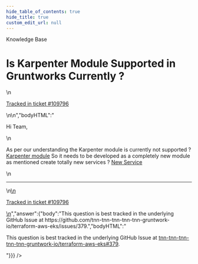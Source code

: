 ```yaml
---
hide_table_of_contents: true
hide_title: true
custom_edit_url: null
---
```



<head>
  <link rel="canonical" href="https://github.com/tnn-tnn-tnn-tnn-tnn-gruntwork-io/knowledge-base/discussions/634" />
</head>

<CenterLayout>
<span className="searchCategory">Knowledge Base</span>
<h1>Is Karpenter Module Supported in Gruntworks Currently ?</h1>
<GitHub discussion={{"id":"D_kwDOF8slf84ASLG9","number":634,"author":{"login":"bangupoc"},"title":"Is Karpenter Module Supported in Gruntworks Currently ?","body":"\nHi Team,\r\n\r\nAs per our understanding the Karpenter module is currently not supported ? [Karpenter module](https://github.com/tnn-tnn-tnn-tnn-tnn-gruntwork-io/knowledge-base/discussions/563) So it needs to be developed as a completely new module as mentioned create totally new services ? [New Service](https://docs.gruntwork.io/reference/services/intro/create-your-own-service-catalog#creating-a-service-catalog)\n\n---\n\n<ins datetime=\"2023-01-17T08:56:01Z\">\n  <p><a href=\"https://support.gruntwork.io/hc/requests/109796\">Tracked in ticket #109796</a></p>\n</ins>\n","bodyHTML":"<p dir=\"auto\">Hi Team,</p>\n<p dir=\"auto\">As per our understanding the Karpenter module is currently not supported ? <a href=\"https://github.com/tnn-tnn-tnn-tnn-tnn-gruntwork-io/knowledge-base/discussions/563\" data-hovercard-type=\"discussion\" data-hovercard-url=\"/tnn-tnn-tnn-tnn-tnn-gruntwork-io/knowledge-base/discussions/563/hovercard\">Karpenter module</a> So it needs to be developed as a completely new module as mentioned create totally new services ? <a href=\"https://docs.gruntwork.io/reference/services/intro/create-your-own-service-catalog#creating-a-service-catalog\" rel=\"nofollow\">New Service</a></p>\n<hr>\n<ins datetime=\"2023-01-17T08:56:01Z\">\n  <p dir=\"auto\"><a href=\"https://support.gruntwork.io/hc/requests/109796\" rel=\"nofollow\">Tracked in ticket #109796</a></p>\n</ins>","answer":{"body":"This question is best tracked in the underlying GitHub Issue at https://github.com/tnn-tnn-tnn-tnn-tnn-gruntwork-io/terraform-aws-eks/issues/379.","bodyHTML":"<p dir=\"auto\">This question is best tracked in the underlying GitHub Issue at <a class=\"issue-link js-issue-link\" data-error-text=\"Failed to load title\" data-id=\"1067630810\" data-permission-text=\"Title is private\" data-url=\"https://github.com/tnn-tnn-tnn-tnn-tnn-gruntwork-io/terraform-aws-eks/issues/379\" data-hovercard-type=\"issue\" data-hovercard-url=\"/tnn-tnn-tnn-tnn-tnn-gruntwork-io/terraform-aws-eks/issues/379/hovercard\" href=\"https://github.com/tnn-tnn-tnn-tnn-tnn-gruntwork-io/terraform-aws-eks/issues/379\">tnn-tnn-tnn-tnn-tnn-gruntwork-io/terraform-aws-eks#379</a>.</p>"}}} />

</CenterLayout>
  

<!-- ##DOCS-SOURCER-START
{
  "sourcePlugin": "github-discussions",
  "hash": "e0f2dadb47e905e216d520d2181c90ec"
}
##DOCS-SOURCER-END -->
